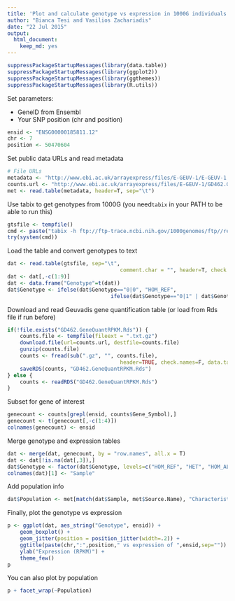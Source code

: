```yaml
---
title: 'Plot and calculate genotype vs expression in 1000G individuals'
author: "Bianca Tesi and Vasilios Zachariadis"
date: "22 Jul 2015"
output:
  html_document:
    keep_md: yes
---
```


```r
suppressPackageStartupMessages(library(data.table))
suppressPackageStartupMessages(library(ggplot2))
suppressPackageStartupMessages(library(ggthemes))
suppressPackageStartupMessages(library(R.utils))
```

Set parameters: 

* GeneID from Ensembl
* Your SNP position (chr and position)

```r
ensid <- "ENSG00000185811.12"
chr <- 7
position <- 50470604
```

Set public data URLs and read metadata

```r
# File URLs
metadata <- "http://www.ebi.ac.uk/arrayexpress/files/E-GEUV-1/E-GEUV-1.sdrf.txt"
counts.url <- "http://www.ebi.ac.uk/arrayexpress/files/E-GEUV-1/GD462.GeneQuantRPKM.50FN.samplename.resk10.txt.gz"
met <- read.table(metadata, header=T, sep="\t")
```

Use tabix to get genotypes from 1000G (you need`tabix` in your PATH to be able to run this)

```r
gtsfile <- tempfile()
cmd <- paste("tabix -h ftp://ftp-trace.ncbi.nih.gov/1000genomes/ftp//release/20130502/ALL.chr",chr,".phase3_shapeit2_mvncall_integrated_v5a.20130502.genotypes.vcf.gz ",chr,":",position-1,"-",position," | grep -v ^## > ",gtsfile,sep="")
try(system(cmd))
```

Load the table and convert genotypes to text

```r
dat <- read.table(gtsfile, sep="\t", 
									comment.char = "", header=T, check.names = F, colClasses = "character")
dat <- dat[,-c(1:9)]
dat <- data.frame("Genotype"=t(dat))
dat$Genotype <- ifelse(dat$Genotype=="0|0", "HOM_REF", 
								 ifelse(dat$Genotype=="0|1" | dat$Genotype=="1|0", "HET", "HOM_ALT"))
```

Download and read Geuvadis gene quantification table (or load from Rds file if run before)

```r
if(!file.exists("GD462.GeneQuantRPKM.Rds")) {
	counts.file <- tempfile(fileext = ".txt.gz")
	download.file(url=counts.url, destfile=counts.file)
	gunzip(counts.file)
	counts <- fread(sub(".gz", "", counts.file),
									header=TRUE, check.names=F, data.table=F)
	saveRDS(counts, "GD462.GeneQuantRPKM.Rds")	
} else {
	counts <- readRDS("GD462.GeneQuantRPKM.Rds")
}
```

Subset for gene of interest 

```r
genecount <- counts[grepl(ensid, counts$Gene_Symbol),]
genecount <- t(genecount[,-c(1:4)])
colnames(genecount) <- ensid
```

Merge genotype and expression tables

```r
dat <- merge(dat, genecount, by = "row.names", all.x = T)
dat <- dat[!is.na(dat[,3]),]
dat$Genotype <- factor(dat$Genotype, levels=c("HOM_REF", "HET", "HOM_ALT"))
colnames(dat)[1] <- "Sample"
```

Add population info

```r
dat$Population <- met[match(dat$Sample, met$Source.Name), "Characteristics.population."]
```

Finally, plot the genotype vs expression

```r
p <- ggplot(dat, aes_string("Genotype", ensid)) +
	geom_boxplot() +
	geom_jitter(position = position_jitter(width=.2)) +
	ggtitle(paste(chr,":",position," vs expression of ",ensid,sep="")) +
	ylab("Expression (RPKM)") +
	theme_few()
p
```

You can also plot by population
```r
p + facet_wrap(~Population)
```